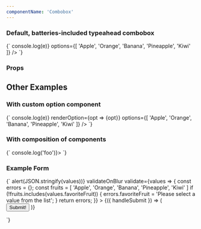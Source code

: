 ```yaml
---
componentName: 'Combobox'
---
```


### Default, batteries-included typeahead combobox

<LiveComponent>
  {`
    <Combobox 
      onSelect={(e) => console.log(e)} 
      options={[
      'Apple',
      'Orange', 
      'Banana',
      'Pineapple',
      'Kiwi'
      ]}
      />
      `}
</LiveComponent>

### Props

<PropsTable props={componentProps} />

## Other Examples

### With custom option component

<LiveComponent>
  {`
    <Combobox 
      onSelect={(e) => console.log(e)} 
      renderOption={opt => <span style={{ color: 'var(--consul)'}}>{opt}</span>}
      options={[
      'Apple',
      'Orange', 
      'Banana',
      'Pineapple',
      'Kiwi'
      ]}
      />
      `}
</LiveComponent>

### With composition of components

<LiveComponent>
  {`
      <ComboboxBase onSelect={() => console.log('foo')}>
        <ComboboxInput aria-labelledby="demo" />
        <ComboboxPopover>
          <ComboboxList aria-labelledby="demo">
            <ComboboxOption value="Apple" />
            <ComboboxOption value="Banana" />
            <ComboboxOption value="Orange" />
            <ComboboxOption value="Pineapple" />
            <ComboboxOption value="Kiwi" />
          </ComboboxList>
      </ComboboxPopover>
      </ComboboxBase>
      `}
</LiveComponent>

### Example Form

<LiveComponent>
{`
        <Formik
          initialValues={{ favoriteFruit: '' }}
          onSubmit={(values) => alert(JSON.stringify(values))}
          validateOnBlur
          validate={values => {
            const errors = {};
            const fruits = [
                'Apple',
                'Orange',
                'Banana',
                'Pineapple',
                'Kiwi'
                ]
            if (!fruits.includes(values.favoriteFruit)) {
              errors.favoriteFruit = 'Please select a value from the list';
            }
            return errors;
          }}
        >
        {({ handleSubmit }) =>  (
          <Form>
               <ComboboxField
                name="favoriteFruit"
                options={[
                'Apple',
                'Orange',
                'Banana',
                'Pineapple',
                'Kiwi'
                ]}
                />
                <button onClick={handleSubmit}>Submit!</button>
            <FormikStateViewer />
          </Form>
        )}
        </Formik>`}
</LiveComponent>
